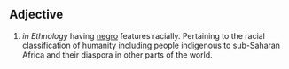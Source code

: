 ==Adjective==
# ''in Ethnology'' having [[negro]] features racially.  Pertaining to the racial classification of humanity including people indigenous to sub-Saharan Africa and their diaspora in other parts of the world.